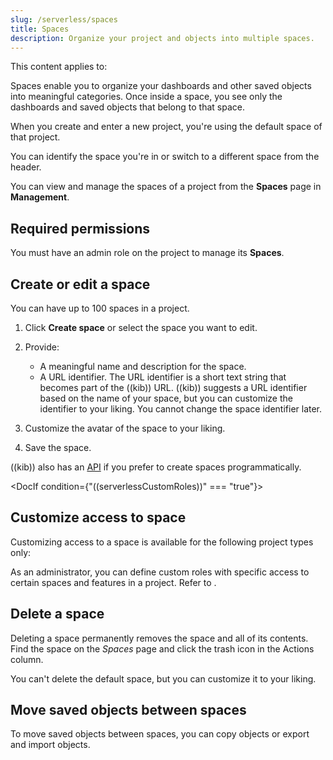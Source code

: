 ```yaml
---
slug: /serverless/spaces
title: Spaces
description: Organize your project and objects into multiple spaces.
---
```


This content applies to: <DocBadge template="elasticsearch" /> <DocBadge template="observability" /> <DocBadge template="security" />


Spaces enable you to organize your dashboards and other saved
objects into meaningful categories. Once inside a space, you see only
the dashboards and saved objects that belong to that space.

When you create and enter a new project, you're using the default space of that project.

You can identify the space you're in or switch to a different space from the header.

<DocImage size="l" url="../images/space-breadcrumb.png" alt="Space breadcrumb" />

You can view and manage the spaces of a project from the **Spaces** page in **Management**.

## Required permissions

You must have an admin role on the project to manage its **Spaces**.

## Create or edit a space

You can have up to 100 spaces in a project. 

1. Click **Create space** or select the space you want to edit.

2. Provide:
    - A meaningful name and description for the space.
    - A URL identifier. The URL identifier is a short text string that becomes part of the ((kib)) URL. ((kib)) suggests a URL identifier based on the name of your space, but you can customize the identifier to your liking. You cannot change the space identifier later.

3. Customize the avatar of the space to your liking.

4. Save the space.

((kib)) also has an [API](https://www.elastic.co/docs/api/doc/serverless/group/endpoint-spaces)
if you prefer to create spaces programmatically.

<DocIf condition={"((serverlessCustomRoles))" === "true"}>
## Customize access to space

Customizing access to a space is available for the following project types only: <DocBadge template="elasticsearch" /> <DocBadge template="security" />

As an administrator, you can define custom roles with specific access to certain spaces and features in a project. Refer to <DocLink slug="/serverless/custom-roles"/>.
</DocIf>

## Delete a space

Deleting a space permanently removes the space and all of its contents.
Find the space on the *Spaces* page and click the trash icon in the Actions column.

You can't delete the default space, but you can customize it to your liking.

## Move saved objects between spaces

To move saved objects between spaces, you can <DocLink slug="/serverless/saved-objects" section="copy-to-other-spaces">copy objects</DocLink> or <DocLink slug="/serverless/saved-objects" section="import-and-export">export and import objects</DocLink>.
